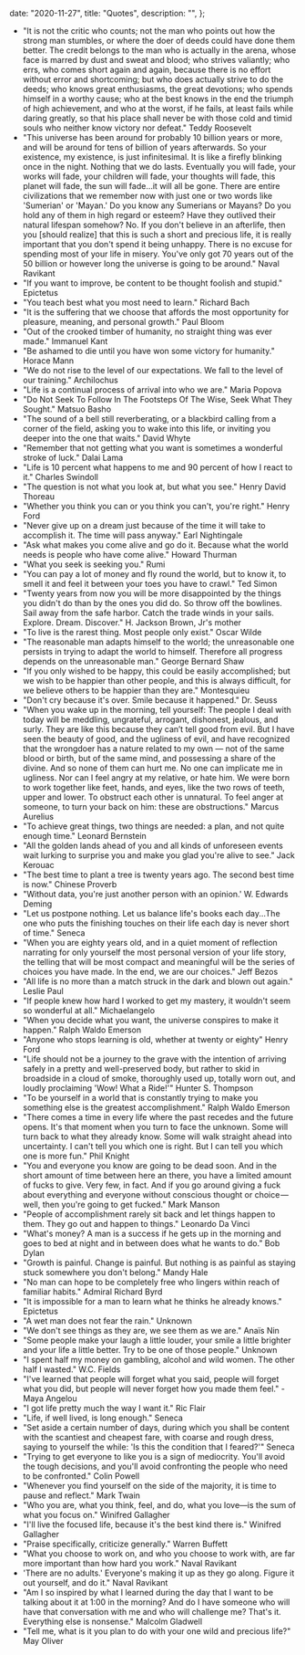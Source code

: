 
  date: "2020-11-27",
  title: "Quotes",
  description: "",
};


- "It is not the critic who counts; not the man who points out how the strong man stumbles, or where the doer of deeds could have done them better. The credit belongs to the man who is actually in the arena, whose face is marred by dust and sweat and blood; who strives valiantly; who errs, who comes short again and again, because there is no effort without error and shortcoming; but who does actually strive to do the deeds; who knows great enthusiasms, the great devotions; who spends himself in a worthy cause; who at the best knows in the end the triumph of high achievement, and who at the worst, if he fails, at least fails while daring greatly, so that his place shall never be with those cold and timid souls who neither know victory nor defeat." Teddy Roosevelt
- "This universe has been around for probably 10 billion years or more, and will be around for tens of billion of years afterwards. So your existence, my existence, is just infinitesimal. It is like a firefly blinking once in the night. Nothing that we do lasts. Eventually you will fade, your works will fade, your children will fade, your thoughts will fade, this planet will fade, the sun will fade…it will all be gone. There are entire civilizations that we remember now with just one or two words like 'Sumerian' or 'Mayan.' Do you know any Sumerians or Mayans? Do you hold any of them in high regard or esteem? Have they outlived their natural lifespan somehow? No. If you don't believe in an afterlife, then you [should realize] that this is such a short and precious life, it is really important that you don't spend it being unhappy. There is no excuse for spending most of your life in misery. You've only got 70 years out of the 50 billion or however long the universe is going to be around." Naval Ravikant
- "If you want to improve, be content to be thought foolish and stupid." Epictetus
- "You teach best what you most need to learn." Richard Bach
- "It is the suffering that we choose that affords the most opportunity for pleasure, meaning, and personal growth." Paul Bloom
- "Out of the crooked timber of humanity, no straight thing was ever made." Immanuel Kant
- "Be ashamed to die until you have won some victory for humanity." Horace Mann
- "We do not rise to the level of our expectations. We fall to the level of our training." Archilochus
- "Life is a continual process of arrival into who we are." Maria Popova
- "Do Not Seek To Follow In The Footsteps Of The Wise, Seek What They Sought." Matsuo Basho
- "The sound of a bell still reverberating, or a blackbird calling from a corner of the field, asking you to wake into this life, or inviting you deeper into the one that waits." David Whyte
- "Remember that not getting what you want is sometimes a wonderful stroke of luck." Dalai Lama
- "Life is 10 percent what happens to me and 90 percent of how I react to it." Charles Swindoll
- "The question is not what you look at, but what you see." Henry David Thoreau
- "Whether you think you can or you think you can't, you're right." Henry Ford
- "Never give up on a dream just because of the time it will take to accomplish it. The time will pass anyway." Earl Nightingale
- "Ask what makes you come alive and go do it. Because what the world needs is people who have come alive." Howard Thurman
- "What you seek is seeking you." Rumi
- "You can pay a lot of money and fly round the world, but to know it, to smell it and feel it between your toes you have to crawl." Ted Simon
- "Twenty years from now you will be more disappointed by the things you didn't do than by the ones you did do. So throw off the bowlines. Sail away from the safe harbor. Catch the trade winds in your sails. Explore. Dream. Discover." H. Jackson Brown, Jr's mother
- "To live is the rarest thing. Most people only exist." Oscar Wilde
- "The reasonable man adapts himself to the world; the unreasonable one persists in trying to adapt the world to himself. Therefore all progress depends on the unreasonable man." George Bernard Shaw
- "If you only wished to be happy, this could be easily accomplished; but we wish to be happier than other people, and this is always difficult, for we believe others to be happier than they are." Montesquieu
- "Don't cry because it's over. Smile because it happened." Dr. Seuss
- "When you wake up in the morning, tell yourself: The people I deal with today will be meddling, ungrateful, arrogant, dishonest, jealous, and surly. They are like this because they can’t tell good from evil. But I have seen the beauty of good, and the ugliness of evil, and have recognized that the wrongdoer has a nature related to my own — not of the same blood or birth, but of the same mind, and possessing a share of the divine. And so none of them can hurt me. No one can implicate me in ugliness. Nor can I feel angry at my relative, or hate him. We were born to work together like feet, hands, and eyes, like the two rows of teeth, upper and lower. To obstruct each other is unnatural. To feel anger at someone, to turn your back on him: these are obstructions." Marcus Aurelius
- "To achieve great things, two things are needed: a plan, and not quite enough time." Leonard Bernstein
- "All the golden lands ahead of you and all kinds of unforeseen events wait lurking to surprise you and make you glad you're alive to see." Jack Kerouac
- "The best time to plant a tree is twenty years ago. The second best time is now." Chinese Proverb
- "Without data, you're just another person with an opinion.' W. Edwards Deming
- "Let us postpone nothing. Let us balance life's books each day...The one who puts the finishing touches on their life each day is never short of time." Seneca
- "When you are eighty years old, and in a quiet moment of reflection narrating for only yourself the most personal version of your life story, the telling that will be most compact and meaningful will be the series of choices you have made. In the end, we are our choices." Jeff Bezos
- "All life is no more than a match struck in the dark and blown out again." Leslie Paul
- "If people knew how hard I worked to get my mastery, it wouldn't seem so wonderful at all." Michaelangelo
- "When you decide what you want, the universe conspires to make it happen." Ralph Waldo Emerson
- "Anyone who stops learning is old, whether at twenty or eighty" Henry Ford
- "Life should not be a journey to the grave with the intention of arriving safely in a pretty and well-preserved body, but rather to skid in broadside in a cloud of smoke, thoroughly used up, totally worn out, and loudly proclaiming 'Wow! What a Ride!'" Hunter S. Thompson
- "To be yourself in a world that is constantly trying to make you something else is the greatest accomplishment." Ralph Waldo Emerson
- "There comes a time in every life where the past recedes and the future opens. It's that moment when you turn to face the unknown. Some will turn back to what they already know. Some will walk straight ahead into uncertainty. I can't tell you which one is right. But I can tell you which one is more fun." Phil Knight
- "You and everyone you know are going to be dead soon. And in the short amount of time between here an there, you have a limited amount of fucks to give. Very few, in fact. And if you go around giving a fuck about everything and everyone without conscious thought or choice — well, then you're going to get fucked." Mark Manson
- "People of accomplishment rarely sit back and let things happen to them. They go out and happen to things." Leonardo Da Vinci
- "What's money? A man is a success if he gets up in the morning and goes to bed at night and in between does what he wants to do." Bob Dylan
- "Growth is painful. Change is painful. But nothing is as painful as staying stuck somewhere you don't belong." Mandy Hale
- "No man can hope to be completely free who lingers within reach of familiar habits." Admiral Richard Byrd
- "It is impossible for a man to learn what he thinks he already knows." Epictetus
- "A wet man does not fear the rain." Unknown
- "We don't see things as they are, we see them as we are." Anaïs Nin
- "Some people make your laugh a little louder, your smile a little brighter and your life a little better. Try to be one of those people." Unknown
- "I spent half my money on gambling, alcohol and wild women. The other half I wasted." W.C. Fields
- "I've learned that people will forget what you said, people will forget what you did, but people will never forget how you made them feel." -Maya Angelou
- "I got life pretty much the way I want it." Ric Flair
- "Life, if well lived, is long enough." Seneca
- "Set aside a certain number of days, during which you shall be content with the scantiest and cheapest fare, with coarse and rough dress, saying to yourself the while: 'Is this the condition that I feared?'" Seneca
- "Trying to get everyone to like you is a sign of mediocrity. You'll avoid the tough decisions, and you'll avoid confronting the people who need to be confronted." Colin Powell
- "Whenever you find yourself on the side of the majority, it is time to pause and reflect." Mark Twain
- "Who you are, what you think, feel, and do, what you love—is the sum of what you focus on." Winifred Gallagher
- "I'll live the focused life, because it's the best kind there is." Winifred Gallagher
- "Praise specifically, criticize generally." Warren Buffett
- "What you choose to work on, and who you choose to work with, are far more important than how hard you work." Naval Ravikant
- 'There are no adults.' Everyone's making it up as they go along. Figure it out yourself, and do it." Naval Ravikant
- "Am I so inspired by what I learned during the day that I want to be talking about it at 1:00 in the morning? And do I have someone who will have that conversation with me and who will challenge me? That's it. Everything else is nonsense." Malcolm Gladwell
- "Tell me, what is it you plan to do with your one wild and precious life?" May Oliver

